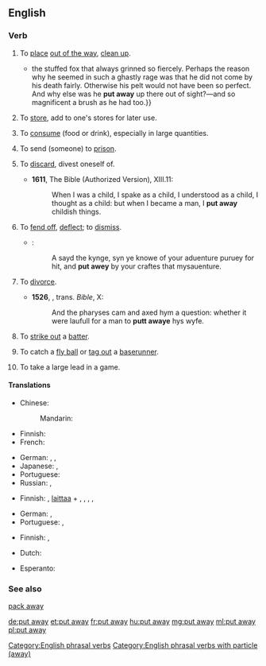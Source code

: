 {{also|putaway}}
==English==

===Verb===
{{head|en|verb|head=[[put]] [[away]]}}

#{{context|transitive|lang=en}} To [[place]] [[out of the way]], [[clean up]].
#:{{usex|lang=en|Please '''put away''' the tools when you are finished.}}
#:{{usex|lang=en|I '''put the clothes away''' so as to neaten the room.}}
#*{{quote-book|year=1879|author={{w|Richard Jefferies}}|title=[http://gutenberg.org/ebooks/13730 The Amateur Poacher]|chapter=1
|passage={{...}}the stuffed fox that always grinned so fiercely. Perhaps the reason why he seemed in such a ghastly rage was that he did not come by his death fairly. Otherwise his pelt would not have been so perfect. And why else was he '''put away''' up there out of sight?&mdash;and so magnificent a brush as he had too.}}
#{{context|transitive|lang=en}} To [[store]], add to one's stores for later use.
#:{{usex|lang=en|Preparing for the worst, they '''put away''' food for the winter.}}
#{{context|transitive|colloquial|lang=en}} To [[consume]] (food or drink), especially in large quantities.
#:{{usex|lang=en|You wouldn't think such a small person could '''put away''' so much food.}}
#{{context|transitive|lang=en}} To send (someone) to [[prison]].
#:{{usex|lang=en|He was convicted and they '''put''' him '''away''' for 10 years.}}
#{{context|transitive|now|_|formal|_|or|_|literary|lang=en}} To [[discard]], divest oneself of.
#*'''1611''', The Bible (Authorized Version), {{w|First Epistle to the Corinthians|1&nbsp;Corinthians}} XIII.11:
#*:When I was a child, I spake as a child, I understood as a child, I thought as a child: but when I became a man, I '''put away''' childish things.
#{{context|obsolete|transitive|lang=en}} To [[fend off]], [[deflect]]; to [[dismiss]].
#*{{RQ:Mlry MrtArthr1|IV}}:
#*:A sayd the kynge, syn ye knowe of your aduenture puruey for hit, and '''put awey''' by your craftes that mysauenture.
#{{context|archaic|transitive|lang=en}} To [[divorce]].
#*'''1526''', {{w|William Tyndale}}, trans. ''Bible'', {{w|Gospel of Mark|Mark}} X:
#*:And the pharyses cam and axed hym a question: whether it were laufull for a man to '''putt awaye''' hys wyfe.
#{{context|baseball|lang=en}} To [[strike out]] a [[batter]].
#{{context|baseball|lang=en}} To catch a [[fly ball]] or [[tag out]] a [[baserunner]].
#{{context|baseball|lang=en}} To take a large lead in a game.

====Translations====
{{trans-top|to place out of the way}}
* Chinese:
*: Mandarin: {{t+|cmn|收拾|tr=shōushí|sc=Hani}}
* Finnish: {{t|fi|paikoilleen|alt=panna paikoilleen}}
* French: {{t+|fr|ranger}}
{{trans-mid}}
* German: {{t+|de|wegräumen}}, {{t+|de|weglegen}}, {{t+|de|aufräumen}}
* Japanese: {{t|ja|片付ける|tr=かたづける, katazukeru|sc=Jpan}}, {{t|ja|しまう|tr=shimau|sc=Jpan}}
* Portuguese: {{t+|pt|guardar}}
* Russian: {{t+|ru|убирать|impf|tr=ubirátʹ|sc=Cyrl}}, {{t+|ru|убрать|pf|tr=ubrátʹ|sc=Cyrl}}
{{trans-bottom}}

{{trans-top|to store for later use}}
* Finnish: {{t+|fi|panna}}, [[laittaa#Finnish|laittaa]] + {{t|fi|talteen}}, {{t|fi|syrjään}}, {{t|fi|sivuun}}, {{t|fi|säästöön}} {{qualifier|any combination will do}}, {{t+|fi|säästää}}
{{trans-mid}}
* German: {{t+|de|weglegen}}, {{t|de|zurücklegen }}
* Portuguese: {{t|pt|estocar}}, {{t+|pt|armazenar}}
{{trans-bottom}}

{{trans-top|to consume in large quantities}}
* Finnish: {{t+|fi|ahmia}}, {{t+|fi|törsätä}}
{{trans-mid}}
{{trans-bottom}}

{{checktrans-top}}
* Dutch: {{t+check|nl|wegzetten}}
{{trans-mid}}
* Esperanto: {{t-check|eo|formeti}}
{{trans-bottom}}

===See also===
[[pack away]]

[[Category:English phrasal verbs]]
[[Category:English phrasal verbs with particle (away)]]

[[de:put away]]
[[et:put away]]
[[fr:put away]]
[[hu:put away]]
[[mg:put away]]
[[ml:put away]]
[[pl:put away]]